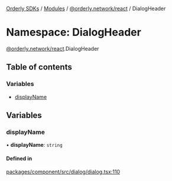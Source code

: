 [Orderly SDKs](/sdks/tech-doc/README) / [Modules](/sdks/tech-doc/modules) / [@orderly.network/react](/sdks/tech-doc/modules/orderly_network_react) / DialogHeader

# Namespace: DialogHeader

[@orderly.network/react](/sdks/tech-doc/modules/orderly_network_react).DialogHeader

## Table of contents

### Variables

- [displayName](/sdks/tech-doc/modules/orderly_network_react.DialogHeader#displayname)

## Variables

### displayName

• **displayName**: `string`

#### Defined in

[packages/component/src/dialog/dialog.tsx:110](https://github.com/OrderlyNetwork/js-sdk/blob/ba995f2/packages/component/src/dialog/dialog.tsx#L110)
